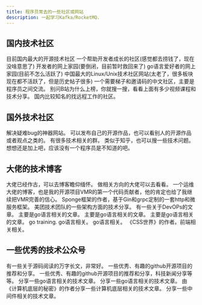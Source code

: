 ```yaml
---
title: 程序员常去的一些社区或网站
description: 一起学习Kafka/RocketMQ.
---
```


## 国内技术社区


<CardGrid>
  <Card title="开源中国" icon="seti:notebook">
    目前国内最大的开源技术社区
    <LinkCard title="网站" href="https://www.oschina.net/" />
  </Card>
  <Card title="稀土掘金" icon="seti:notebook">
    一个帮助开发者成长的社区(感觉都去捞钱了，现在没啥意思了)
    <LinkCard title="网站" href="https://juejin.cn/" />
  </Card>
  <Card title="博客园" icon="seti:notebook">
    开发者的网上家园(要倒闭，目前暂时救回来了)
    <LinkCard title="网站" href="https://www.cnblogs.com/" />
  </Card>
  <Card title="go语言中文网" icon="seti:notebook">
    go语言爱好者的网上家园(目前不怎么活跃了)
    <LinkCard title="网站" href="https://studygolang.com/" />
  </Card>
  <Card title="chinaunix" icon="seti:notebook">
    中国最大的Linux/Unix技术社区网站(太老了，很多板块现在都不活跃了，但是历史帖子很多)
    <LinkCard title="网站" href="http://bbs.chinaunix.net/" />
  </Card>
  <Card title="v2ex" icon="seti:notebook">
    一个需要梯子和邀请码的中文社区，主要是程序员之间交流。
    <LinkCard title="网站" href="https://www.v2ex.com/" />
  </Card>
  <Card title="B站" icon="seti:notebook">
    别问B站为什么上榜，你就搜一搜，看看上面有多少视频课程和技术分享。
    <LinkCard title="网站" href="https://www.bilibili.com/" />
  </Card>
  <Card title="电鸭社区" icon="seti:notebook">
    国内比较知名的找远程工作的社区。
    <LinkCard title="网站" href="https://eleduck.com/" />
  </Card>
</CardGrid>

## 国外技术社区

<CardGrid>
  <Card title="StackOverFlow" icon="seti:notebook">
    解决疑难bug的神器网站。
    <LinkCard title="网站" href="https://stackoverflow.com/" />
  </Card>
  <Card title="Hacker News" icon="seti:notebook">
    可以发布自己的开源作品，也可以看别人的开源作品或者观点之类的。
    <LinkCard title="网站" href="https://news.ycombinator.com/" />
  </Card>
  <Card title="Reddit" icon="seti:notebook">
    有很多技术相关的群。
    <LinkCard title="网站" href="https://www.reddit.com/" />
  </Card>
  <Card title="Quora" icon="seti:notebook">
    类似于知乎，也可以搜一些技术问题。
    <LinkCard title="网站" href="https://www.quora.com/" />
  </Card>
  <Card title="Github" icon="seti:notebook">
    想想还是加上吧，应该没有一个程序员是不知道的吧。
    <LinkCard title="网站" href="https://github.com/" />
  </Card>
</CardGrid>

## 大佬的技术博客

<CardGrid>
  <Card title="左耳听风" icon="seti:notebook">
    大佬已经作古，可以去博客瞻仰缅怀。
    <LinkCard
      title="网站"
      href="https://warrenluquant.gitbook.io/zuo-er-ting-feng"
    />
  </Card>
  <Card title="淘宝数据库内核月报" icon="seti:notebook">
    做相关方向的大佬可以去看看。
    <LinkCard title="网站" href="http://mysql.taobao.org/monthly/" />
  </Card>
  <Card title="二丫讲梵" icon="seti:notebook">
    一个运维大佬的博客，也是我的开源项目VMR的第一个代码贡献者，他的肯定也给了我继续把VMR完善的信心。
    <LinkCard title="网站" href="https://wiki.eryajf.net/" />
  </Card>
  <Card title="祝亚森" icon="seti:notebook">
    Sponge框架的作者，基于Gin和grpc定制的一套http和微服务框架。
    <LinkCard title="网站" href="https://zhuyasen.com/archives.html" />
  </Card>
  <Card title="美团技术团队" icon="seti:notebook">
    美团技术团队的一些架构方面的技术分享。
    <LinkCard title="网站" href="https://tech.meituan.com/" />
  </Card>
  <Card title="AGou的博客" icon="seti:notebook">
    有一些关于DevOPs的文章。
    <LinkCard title="网站" href="https://agou-ops.cn/post/" />
  </Card>
  <Card title="陈明勇的博客" icon="seti:notebook">
    主要是go语言相关的文章。
    <LinkCard title="网站" href="https://chenmingyong.cn/" />
  </Card>
  <Card title="饶全成的博客" icon="seti:notebook">
    主要是go语言相关的文章。
    <LinkCard title="网站" href="https://qcrao.com/" />
  </Card>
  <Card title="煎鱼的博客" icon="seti:notebook">
    主要是go语言相关的文章。
    <LinkCard title="网站" href="https://eddycjy.com/" />
  </Card>
  <Card title="go相关的一些外文博客和文章" icon="seti:notebook">
    go training.
    <LinkCard
      title="网站"
      href="https://github.com/ardanlabs/gotraining/blob/master/reading/README.md"
    />
  </Card>
  <Card title="曹春晖的博客" icon="seti:notebook">
    go语言相关。
    <LinkCard title="网站" href="https://xargin.com/page/4/" />
  </Card>
  <Card title="柴树杉的博客" icon="seti:notebook">
    go语言相关。
    <LinkCard title="网站" href="https://chai2010.cn/post/" />
  </Card>
  <Card title="张鑫旭的博客" icon="seti:notebook">
    《CSS世界》的作者。前端相关相关。
    <LinkCard
      title="网站"
      href="https://www.zhangxinxu.com/wordpress/category/html/"
    />
  </Card>
</CardGrid>

## 一些优秀的技术公众号

<CardGrid>
  <Card title="小徐先生的编程世界" icon="seti:notebook">
    有一些关于源码阅读的万字长文，非常好。
    <LinkCard
      title="网站"
      href="https://mp.weixin.qq.com/s/_FTvpvLIWfYzgNhOJgKypA"
    />
  </Card>
  <Card title="HelloGithub" icon="seti:notebook">
    一些优秀、有趣的github开源项目的推荐和分享。
    <LinkCard
      title="网站"
      href="https://mp.weixin.qq.com/s/hjzLzX0pbwnoa7GF8oCgCA"
    />
  </Card>
  <Card title="阮一峰的网络日志" icon="seti:notebook">
    一些优秀、有趣的github开源项目的推荐和分享，科技新闻分享等等。
    <LinkCard
      title="网站"
      href="https://mp.weixin.qq.com/s/eGWWGssIv0g7Y2qv50932A"
    />
  </Card>
  <Card title="go语言中文网" icon="seti:notebook">
    分享一些go语言相关的技术文章。
    <LinkCard
      title="网站"
      href="https://mp.weixin.qq.com/s/vlpTUltiV_ZR8Ql95h5lBQ"
    />
  </Card>
  <Card title="go语言开发栈" icon="seti:notebook">
    分享一些go语言相关的技术文章。
    <LinkCard
      title="网站"
      href="https://mp.weixin.qq.com/s/8JugNnvQpYSQ0B7uhFG2wA"
    />
  </Card>
  <Card title="码农的荒岛求生" icon="seti:notebook">
    由《计算机底层的秘密》的作者分享一些计算机底层相关的技术文章。
    <LinkCard
      title="网站"
      href="https://mp.weixin.qq.com/s/oatZuQC3ZCCD8yikxpjnVQ"
    />
  </Card>
  <Card title="中间件兴趣圈" icon="seti:notebook">
    分享一些中间件相关的技术文章。
    <LinkCard
      title="网站"
      href="https://mp.weixin.qq.com/s/eVrvHoibbATl2EIstL-Lrg"
    />
  </Card>
</CardGrid>
